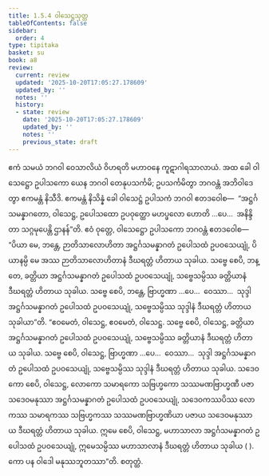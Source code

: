 ```yaml
---
title: 1.5.4 ဝါသေဋ္ဌသုတ္တ
tableOfContents: false
sidebar:
  order: 4
type: tipitaka
basket: su
book: a8
review:
  current: review
  updated: '2025-10-20T17:05:27.178609'
  updated_by: ''
  notes: ''
  history:
  - state: review
    date: '2025-10-20T17:05:27.178609'
    updated_by: ''
    notes: ''
    previous_state: draft
---
```



<DynamicBreadcrumb />


<ReviewStatus review={frontmatter.review} showDetails={true} />

<HypothesisAnnotation frontmatter={frontmatter} />

<Division number="44" book="a8" e="ch" v="17" p="87">

<Paragraph number="426" book="a8">
ဧကံ သမယံ ဘဂဝါ ဝေသာလိယံ ဝိဟရတိ မဟာဝနေ ကူဋာဂါရသာလာယံ. အထ ခေါ ဝါသေဋ္ဌော ဥပါသကော ယေန ဘဂဝါ တေနုပသင်္ကမိ; ဥပသင်္ကမိတွာ ဘဂဝန္တံ အဘိဝါဒေတွာ ဧကမန္တံ နိသီဒိ. ဧကမန္တံ နိသိန္နံ ခေါ ဝါသေဋ္ဌံ ဥပါသကံ ဘဂဝါ ဧတဒဝေါစ—  “အဋ္ဌင်္ဂသမန္နာဂတော, ဝါသေဋ္ဌ, ဥပေါသထော ဥပဝုတ္ထော မဟပ္ဖလော ဟောတိ …ပေ…  အနိန္ဒိတာ သဂ္ဂမုပေန္တိ ဌာနန်”တိ.
</Paragraph>

<Paragraph number="427" book="a8">
ဧဝံ ဝုတ္တေ, ဝါသေဋ္ဌော ဥပါသကော ဘဂဝန္တံ ဧတဒဝေါစ—  “ပိယာ မေ, ဘန္တေ, ဉာတိသာလောဟိတာ အဋ္ဌင်္ဂသမန္နာဂတံ ဥပေါသထံ ဥပဝသေယျုံ, ပိယာနမ္ပိ မေ အဿ ဉာတိသာလောဟိတာနံ ဒီဃရတ္တံ ဟိတာယ သုခါယ. သဗ္ဗေ စေပိ, ဘန္တေ, ခတ္တိယာ အဋ္ဌင်္ဂသမန္နာဂတံ ဥပေါသထံ ဥပဝသေယျုံ, သဗ္ဗေသမ္ပိဿ ခတ္တိယာနံ ဒီဃရတ္တံ ဟိတာယ သုခါယ. သဗ္ဗေ စေပိ, ဘန္တေ, ဗြာဟ္မဏာ …ပေ…  ဝေဿာ…  သုဒ္ဒါ အဋ္ဌင်္ဂသမန္နာဂတံ ဥပေါသထံ ဥပဝသေယျုံ, သဗ္ဗေသမ္ပိဿ သုဒ္ဒါနံ ဒီဃရတ္တံ ဟိတာယ သုခါယာ”တိ.
</Paragraph>

<Paragraph number="428" book="a8">
“ဧဝမေတံ, ဝါသေဋ္ဌ, ဧဝမေတံ, ဝါသေဋ္ဌ. သဗ္ဗေ စေပိ, ဝါသေဋ္ဌ, ခတ္တိယာ အဋ္ဌင်္ဂသမန္နာဂတံ ဥပေါသထံ ဥပဝသေယျုံ, သဗ္ဗေသမ္ပိဿ ခတ္တိယာနံ ဒီဃရတ္တံ ဟိတာယ သုခါယ. သဗ္ဗေ စေပိ, ဝါသေဋ္ဌ, ဗြာဟ္မဏာ …ပေ…  ဝေဿာ…  သုဒ္ဒါ အဋ္ဌင်္ဂသမန္နာဂတံ ဥပေါသထံ ဥပဝသေယျုံ, သဗ္ဗေသမ္ပိဿ သုဒ္ဒါနံ ဒီဃရတ္တံ ဟိတာယ သုခါယ. သဒေဝကော စေပိ, ဝါသေဋ္ဌ, လောကော သမာရကော သဗြဟ္မကော သဿမဏဗြာဟ္မဏီ ပဇာ သဒေဝမနုဿာ အဋ္ဌင်္ဂသမန္နာဂတံ ဥပေါသထံ ဥပဝသေယျုံ, သဒေဝကဿပိဿ လောကဿ သမာရကဿ သဗြဟ္မကဿ သဿမဏဗြာဟ္မဏိယာ ပဇာယ သဒေဝမနုဿာယ ဒီဃရတ္တံ ဟိတာယ သုခါယ. ဣမေ စေပိ, ဝါသေဋ္ဌ, မဟာသာလာ အဋ္ဌင်္ဂသမန္နာဂတံ ဥပေါသထံ ဥပဝသေယျုံ, ဣမေသမ္ပိဿ မဟာသာလာနံ ဒီဃရတ္တံ ဟိတာယ သုခါယ ( ). ကော ပန ဝါဒေါ မနုဿဘူတဿာ”တိ.

</Paragraph>
</Division>

<Paragraph number="429" type="center" book="a8">
စတုတ္ထံ.
</Paragraph>